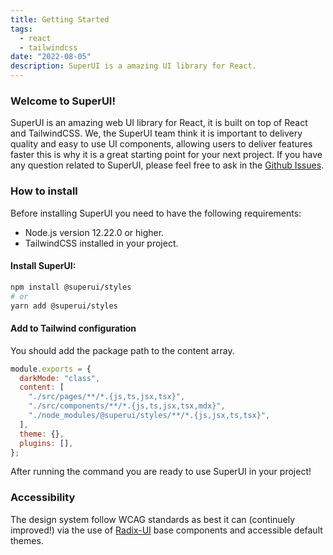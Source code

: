 ```yaml
---
title: Getting Started
tags:
  - react
  - tailwindcss
date: "2022-08-05"
description: SuperUI is a amazing UI library for React.
---
```


### Welcome to SuperUI!

SuperUI is an amazing web UI library for React, it is built on top of React and TailwindCSS.
We, the SuperUI team think it is important to delivery quality and easy to use UI components, allowing users to deliver features faster this is why it is a great starting point for your next project.
If you have any question related to SuperUI, please feel free to ask in the [Github Issues](https://github.com/pheralb/superui/issues).

### How to install

Before installing SuperUI you need to have the following requirements:

- Node.js version 12.22.0 or higher.
- TailwindCSS installed in your project.

#### Install SuperUI:

```bash
npm install @superui/styles
# or
yarn add @superui/styles
```

#### Add to Tailwind configuration

You should add the package path to the content array.

```js {6}
module.exports = {
  darkMode: "class",
  content: [
    "./src/pages/**/*.{js,ts,jsx,tsx}",
    "./src/components/**/*.{js,ts,jsx,tsx,mdx}",
    "./node_modules/@superui/styles/**/*.{js,jsx,ts,tsx}",
  ],
  theme: {},
  plugins: [],
};
```

After running the command you are ready to use SuperUI in your project!

### Accessibility

The design system follow WCAG standards as best it can (continuely improved!) via the use of [Radix-UI](https://www.radix-ui.com/) base components and accessible default themes.
